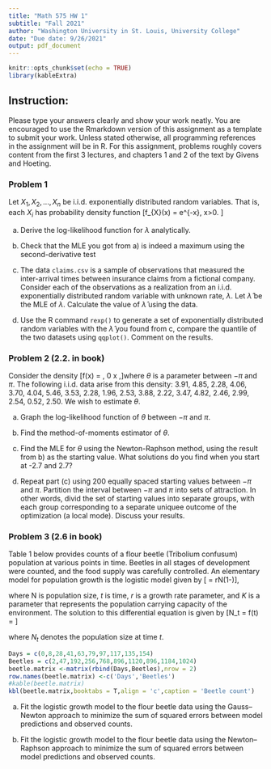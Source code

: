 ```yaml
---
title: "Math 575 HW 1"
subtitle: "Fall 2021"
author: "Washington University in St. Louis, University College"
date: "Due date: 9/26/2021"
output: pdf_document
---
```


```r
knitr::opts_chunk$set(echo = TRUE)
library(kableExtra)
```

## Instruction:

Please type your answers clearly and show your work neatly. You are encouraged to use the Rmarkdown version of this assignment as a template to submit your work. Unless stated otherwise, all programming references in the assignment will be in R. For this assignment, problems roughly covers content from the first 3 lectures, and chapters 1 and 2 of the text by Givens and Hoeting.


### Problem 1 

Let $X_1, X_2, ..., X_n$ be i.i.d. exponentially distributed random variables. That is, each $X_i$ has probability density function \[f_{X}(x) = \lambda e^{-\lambda x}, x>0. \] 

a. Derive the log-likelihood function for $\lambda$ analytically.

b. Check that the MLE you got from a) is indeed a maximum using the second-derivative test

c. The data `claims.csv` is a sample of observations that measured the inter-arrival times between insurance claims from a fictional company. Consider each of the observations as a realization from an i.i.d. exponentially distributed random variable with unknown rate, $\lambda$. Let $\hat{\lambda}$ be the MLE of $\lambda$. Calculate the value of $\hat{\lambda}$ using the data.

d. Use the R command `rexp()` to generate a set of exponentially distributed random variables with the $\hat{\lambda}$ you found from c, compare the quantile of the two datasets using `qqplot()`. Comment on the results.



### Problem 2 (2.2. in book)

Consider the density \[f(x) = \frac{1-\cos(x-\theta)}{2\pi}, 0 \leq x \leq 2\pi,\]where $\theta$ is a parameter between $-\pi$ and $\pi$. The following i.i.d. data arise from this density: 3.91, 4.85, 2.28, 4.06, 3.70, 4.04, 5.46, 3.53, 2.28, 1.96, 2.53, 3.88, 2.22, 3.47, 4.82, 2.46, 2.99, 2.54, 0.52, 2.50. We wish to estimate $\theta$.

a. Graph the log-likelihood function of $\theta$ between $-\pi$ and $\pi.$

b. Find the method-of-moments estimator of $\theta$.

c. Find the MLE for $\theta$ using the Newton-Raphson method, using the result from b) as the starting value. What solutions do you find when you start at -2.7 and 2.7?

d. Repeat part (c) using 200 equally spaced starting values between $-\pi$ and $\pi.$ Partition the interval between $-\pi$ and $\pi$ into sets of attraction. In other words, divid the set of starting values into separate groups, with each group corresponding to a separate uniquee outcome of the optimization (a local mode). Discuss your results.





### Problem 3 (2.6 in book)



Table 1 below provides counts of a flour beetle (Tribolium confusum) population at various points in time. Beetles in all stages of development were counted, and the food supply was carefully controlled.
An elementary model for population growth is the logistic model given by
\[\frac{dN}{dt} = rN\large(1-\frac{N}{K}\large)\],
  
where N is population size, $t$ is time, $r$ is a growth rate parameter, and $K$ is a parameter that represents the population carrying capacity of the environment. The solution to this differential equation is given by
 \[N_t = f(t) = \frac{kN_0}{N_0 + (K-N_0)\exp\{-rt\} } \]

where $N_t$ denotes the population size at time $t$.

```r
Days = c(0,8,28,41,63,79,97,117,135,154)
Beetles = c(2,47,192,256,768,896,1120,896,1184,1024)
beetle.matrix <-matrix(rbind(Days,Beetles),nrow = 2)
row.names(beetle.matrix) <-c('Days','Beetles')
#kable(beetle.matrix)
kbl(beetle.matrix,booktabs = T,align = 'c',caption = 'Beetle count')

```

a. Fit the logistic growth model to the flour beetle data using the Gauss–Newton approach to minimize the sum of squared errors between model predictions and observed counts.

b. Fit the logistic growth model to the flour beetle data using the Newton–Raphson approach to minimize the sum of squared errors between model predictions and observed counts.



